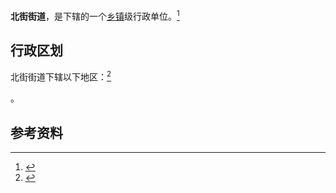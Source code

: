 {{中国乡级行政区|21/07/02/003/000}}

'''北街街道'''，是{{PRC admin/fullname|21/07/02/003/000|3}}下辖的一个[[乡镇|乡镇]]级行政单位。<ref>{{PRC admin/ref sgc|{{PRC admin/parent|21/07/02/003/000}}}}</ref>

== 行政区划 ==

北街街道下辖以下地区：<ref>{{PRC admin/ref sgc|21/07/02/003/000}}</ref>

{{PRC admin/children|21/07/02/003/000}}。

== 参考资料 ==

{{reflist}}

{{行政区划小作品}}
{{PRC admin/navcat|21/07/02/003/000}}